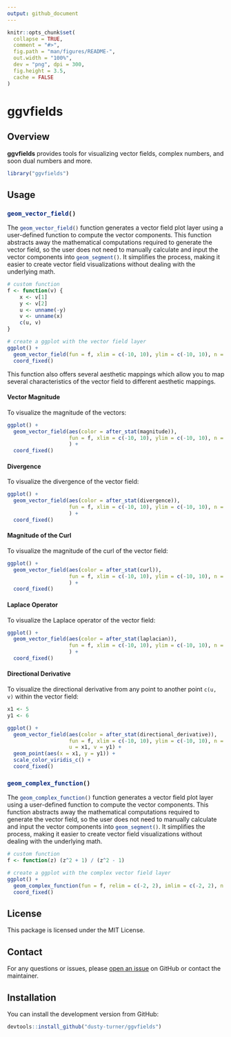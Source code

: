 ```yaml
---
output: github_document
---
```


<!-- README.md is generated from README.Rmd. Please edit that file -->

```r
knitr::opts_chunk$set(
  collapse = TRUE,
  comment = "#>",
  fig.path = "man/figures/README-",
  out.width = "100%",
  dev = "png", dpi = 300,
  fig.height = 3.5, 
  cache = FALSE
)
```

# **ggvfields**

## Overview

**ggvfields** provides tools for visualizing vector fields, complex numbers, and soon dual numbers and more. 

```r
library("ggvfields")
```

## Usage

### `geom_vector_field()`{.R}

The `geom_vector_field()`{.R} function generates a vector field plot layer using a user-defined function to compute the vector components. This function abstracts away the mathematical computations required to generate the vector field, so the user does not need to manually calculate and input the vector components into `geom_segment()`{.R}. It simplifies the process, making it easier to create vector field visualizations without dealing with the underlying math.

```r
# custom function
f <- function(v) {
    x <- v[1]
    y <- v[2]
    u <- unname(-y)
    v <- unname(x)
    c(u, v)
}

# create a ggplot with the vector field layer
ggplot() +
  geom_vector_field(fun = f, xlim = c(-10, 10), ylim = c(-10, 10), n = 20, center = TRUE, normalize = TRUE) +
  coord_fixed()
```

This function also offers several aesthetic mappings which allow you to map several characteristics of the vector field to different aesthetic mappings.

#### Vector Magnitude

To visualize the magnitude of the vectors:

```r
ggplot() +
  geom_vector_field(aes(color = after_stat(magnitude)),
                    fun = f, xlim = c(-10, 10), ylim = c(-10, 10), n = 21, center = TRUE, normalize = TRUE
                    ) +
  coord_fixed()
```

#### Divergence

To visualize the divergence of the vector field:

```r
ggplot() +
  geom_vector_field(aes(color = after_stat(divergence)), 
                    fun = f, xlim = c(-10, 10), ylim = c(-10, 10), n = 21, center = TRUE, normalize = TRUE
                    ) +
  coord_fixed()
```

#### Magnitude of the Curl

To visualize the magnitude of the curl of the vector field:

```r
ggplot() +
  geom_vector_field(aes(color = after_stat(curl)), 
                    fun = f, xlim = c(-10, 10), ylim = c(-10, 10), n = 21, center = TRUE, normalize = TRUE 
                    ) +
  coord_fixed()
```

#### Laplace Operator

To visualize the Laplace operator of the vector field:

```r
ggplot() +
  geom_vector_field(aes(color = after_stat(laplacian)), 
                    fun = f, xlim = c(-10, 10), ylim = c(-10, 10), n = 21, center = TRUE, normalize = TRUE 
                    ) +
  coord_fixed()
```

#### Directional Derivative

To visualize the directional derivative from any point to another point `c(u, v)` within the vector field:

```r
x1 <- 5
y1 <- 6

ggplot() +
  geom_vector_field(aes(color = after_stat(directional_derivative)),
                    fun = f, xlim = c(-10, 10), ylim = c(-10, 10), n = 20, center = TRUE, normalize = TRUE, 
                    u = x1, v = y1) +
  geom_point(aes(x = x1, y = y1)) +
  scale_color_viridis_c() +
  coord_fixed()
```

### `geom_complex_function()`{.R}

The `geom_complex_function()`{.R} function generates a vector field plot layer using a user-defined function to compute the vector components. This function abstracts away the mathematical computations required to generate the vector field, so the user does not need to manually calculate and input the vector components into `geom_segment()`{.R}. It simplifies the process, making it easier to create vector field visualizations without dealing with the underlying math.

```r
# custom function
f <- function(z) (z^2 + 1) / (z^2 - 1)

# create a ggplot with the complex vector field layer
ggplot() +
  geom_complex_function(fun = f, relim = c(-2, 2), imlim = c(-2, 2), n = 100) +
  coord_fixed()
```


## License

This package is licensed under the MIT License.


## Contact

For any questions or issues, please [open an issue](https://github.com/dusty-turner/ggvfields/issues/new) on GitHub or contact the maintainer.


## Installation


You can install the development version from GitHub:

```r
devtools::install_github("dusty-turner/ggvfields")
```
